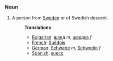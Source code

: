 ===Noun===
#A person from [[Sweden]] or of Swedish descent.
#:'''Translations'''
#:*[[Bulgarian]]: [[швед]] ''m'', [[шведка]] ''f''
#:*[[French]]: [[Suédois]]
#:*[[German]]: [[Schwede]] ''m'', [[Schwedin]] ''f''
#:*[[Spanish]]: [[sueco]]